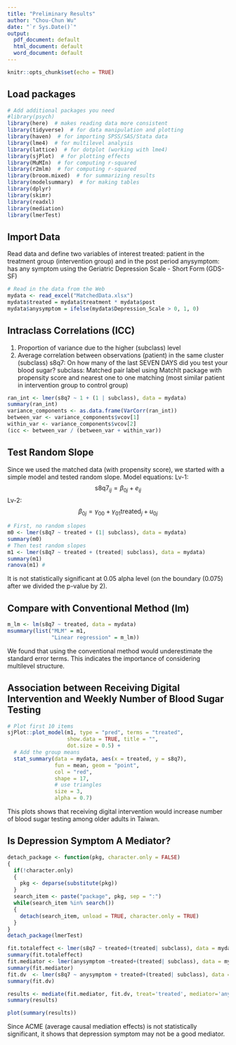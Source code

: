 ```yaml
---
title: "Preliminary Results"
author: "Chou-Chun Wu"
date: "`r Sys.Date()`"
output:
  pdf_document: default
  html_document: default
  word_document: default
---
```


```r
knitr::opts_chunk$set(echo = TRUE)
```

## Load packages

```r
# Add additional packages you need
#library(psych)
library(here)  # makes reading data more consistent
library(tidyverse)  # for data manipulation and plotting
library(haven)  # for importing SPSS/SAS/Stata data
library(lme4)  # for multilevel analysis
library(lattice)  # for dotplot (working with lme4)
library(sjPlot)  # for plotting effects
library(MuMIn)  # for computing r-squared
library(r2mlm)  # for computing r-squared
library(broom.mixed)  # for summarizing results
library(modelsummary)  # for making tables
library(dplyr)
library(skimr)
library(readxl)
library(mediation)
library(lmerTest)

```

## Import Data
Read data and define two variables of interest
treated: patient in the treatment group (intervention group) and in the post period
anysymptom: has any symptom using the Geriatric Depression Scale - Short Form (GDS-SF)
```r
# Read in the data from the Web
mydata <- read_excel("MatchedData.xlsx")
mydata$treated = mydata$treatment * mydata$post
mydata$anysymptom = ifelse(mydata$Depression_Scale > 0, 1, 0)
```

## Intraclass Correlations (ICC)
1. Proportion of variance due to the higher (subclass) level
2. Average correlation between observations (patient) in the same cluster (subclass)
s8q7: On how many of the last SEVEN DAYS did you test your blood sugar?
subclass: Matched pair label using MatchIt package with propensity score and nearest one to one matching (most similar patient in intervention group to control group)
```r
ran_int <- lmer(s8q7 ~ 1 + (1 | subclass), data = mydata)
summary(ran_int)
variance_components <- as.data.frame(VarCorr(ran_int))
between_var <- variance_components$vcov[1]
within_var <- variance_components$vcov[2]
(icc <- between_var / (between_var + within_var))
```
## Test Random Slope
Since we used the matched data (with propensity score), we started with a simple model and tested random slope.
Model equations:
Lv-1:
$$\text{s8q7}_{ij} = \beta_{0j} + e_{ij}$$
Lv-2:
$$\beta_{0j} = \gamma_{00} + \gamma_{01}\text{treated}_j + u_{0j}$$

```r
# First, no random slopes
m0 <- lmer(s8q7 ~ treated + (1| subclass), data = mydata)
summary(m0)
# Then test random slopes 
m1 <- lmer(s8q7 ~ treated + (treated| subclass), data = mydata)
summary(m1)
ranova(m1) # 
```
It is not statistically significant at 0.05 alpha level (on the boundary (0.075) after we divided the p-value by 2).

## Compare with Conventional Method (lm)
```r
m_lm <- lm(s8q7 ~ treated, data = mydata)
msummary(list("MLM" = m1, 
              "Linear regression" = m_lm))
```
We found that using the conventional method would underestimate the standard error terms.
This indicates the importance of considering multilevel structure.

## Association between Receiving Digital Intervention and Weekly Number of Blood Sugar Testing
```r
# Plot first 10 items
sjPlot::plot_model(m1, type = "pred", terms = "treated", 
                   show.data = TRUE, title = "", 
                   dot.size = 0.5) + 
  # Add the group means
  stat_summary(data = mydata, aes(x = treated, y = s8q7), 
               fun = mean, geom = "point",
               col = "red",
               shape = 17,
               # use triangles
               size = 3, 
               alpha = 0.7)
```
This plots shows that receiving digital intervention would increase number of blood sugar testing among older adults in Taiwan.

## Is Depression Symptom A Mediator?
```r
detach_package <- function(pkg, character.only = FALSE)
{
  if(!character.only)
  {
    pkg <- deparse(substitute(pkg))
  }
  search_item <- paste("package", pkg, sep = ":")
  while(search_item %in% search())
  {
    detach(search_item, unload = TRUE, character.only = TRUE)
  }
}
detach_package(lmerTest)

fit.totaleffect <- lmer(s8q7 ~ treated+(treated| subclass), data = mydata)
summary(fit.totaleffect)
fit.mediator <- lmer(anysymptom ~treated+(treated| subclass), data = mydata)
summary(fit.mediator)
fit.dv  <- lmer(s8q7 ~ anysymptom + treated+(treated| subclass), data = mydata)
summary(fit.dv)

results <- mediate(fit.mediator, fit.dv, treat='treated', mediator='anysymptom')
summary(results)

plot(summary(results))
```
Since ACME (average causal mediation effects) is not statistically significant, it shows that depression symptom may not be a good mediator.